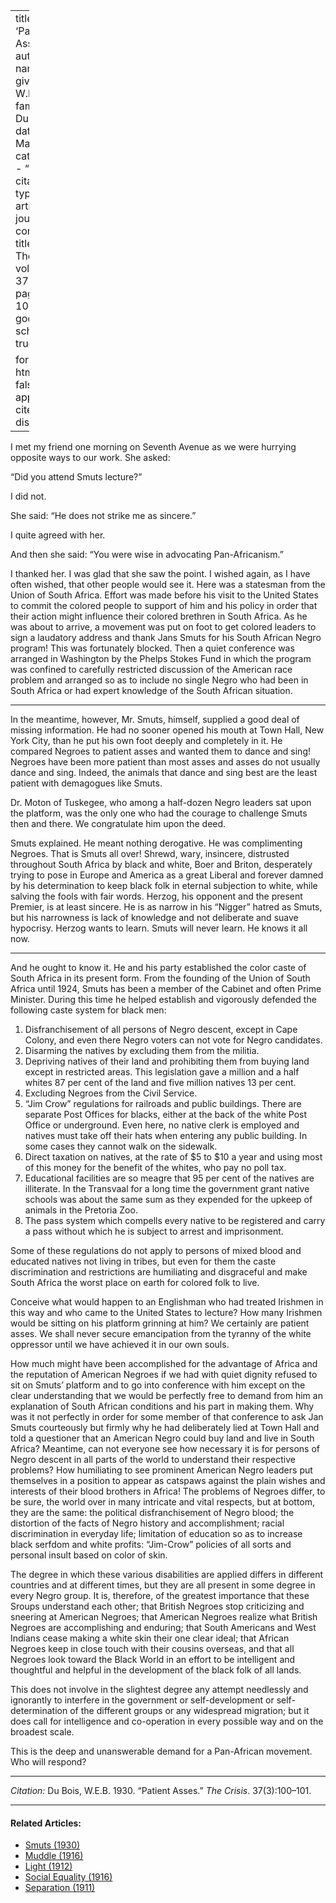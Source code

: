 
---
title: 'Patient Asses'
author:
  - name:
      given: W.E.B.
      family: Du Bois
date: Mar. 1930
categories: 
  - ""
citation: 
  type: article-journal
  container-title: The Crisis
  volume: 37
  issue: 3
  page: 100-101
google-scholar: true

format:
  html:
    toc: false
    appendix-cite-as: display
---


I met my friend one morning on Seventh Avenue as we were hurrying opposite ways to our work. She asked:

"Did you attend Smuts lecture?"

I did not.

She said: "He does not strike me as sincere."

I quite agreed with her.

And then she said: "You were wise in advocating Pan-Africanism."

I thanked her. I was glad that she saw the point. I wished again, as I have often wished, that other people would see it. Here was a statesman from the Union of South Africa. Effort was made before his visit to the United States to commit the colored people to support of him and his policy in order that their action might influence their colored brethren in South Africa. As he was about to arrive, a movement was put on foot to get colored leaders to sign a laudatory address and thank Jans Smuts for his South African Negro program! This was fortunately blocked. Then a quiet conference was arranged in Washington by the Phelps Stokes Fund in which the program was confined to carefully restricted discussion of the American race problem and arranged so as to include no single Negro who had been in South Africa or had expert knowledge of the South African situation.

-----------------

In the meantime, however, Mr. Smuts, himself, supplied a good deal of missing information. He had no sooner opened his mouth at Town Hall, New York City, than he put his own foot deeply and completely in it. He compared Negroes to patient asses and wanted them to dance and sing! Negroes have been more patient than most asses and asses do not usually dance and sing. Indeed, the animals that dance and sing best are the least patient with demagogues like Smuts.

Dr. Moton of Tuskegee, who among a half-dozen Negro leaders sat upon the platform, was the only one who had the courage to challenge Smuts then and there. We congratulate him upon the deed.

Smuts explained. He meant nothing derogative. He was complimenting Negroes. That is Smuts all over! Shrewd, wary, insincere, distrusted throughout South Africa by black and white, Boer and Briton, desperately trying to pose in Europe and America as a great Liberal and forever damned by his determination to keep black folk in eternal subjection to white, while salving the fools with fair words. Herzog, his opponent and the present Premier, is at least sincere. He is as narrow in his "Nigger" hatred as Smuts, but his narrowness is lack of knowledge and not deliberate and suave hypocrisy. Herzog wants to learn. Smuts will never learn. He knows it all now.

-----------------

And he ought to know it. He and his party established the color caste of South Africa in its present form. From the founding of the Union of South Africa until 1924, Smuts has been a member of the Cabinet and often Prime Minister. During this time he helped establish and vigorously defended the following caste system for black men:

1. Disfranchisement of all persons of Negro descent, except in Cape Colony, and even there Negro voters can not vote for Negro candidates.
2. Disarming the natives by excluding them from the militia.
3. Depriving natives of their land and prohibiting them from buying land except in restricted areas. This legislation gave a million and a half whites 87 per cent of the land and five million natives 13 per cent.
4. Excluding Negroes from the Civil Service.
5. "Jim Crow" regulations for railroads and public buildings. There are separate Post Offices for blacks, either at the back of the white Post Office or underground. Even here, no native clerk is employed and natives must take off their hats when entering any public building. In some cases they cannot walk on the sidewalk.
6. Direct taxation on natives, at the rate of $5 to $10 a year and using most of this money for the benefit of the whites, who pay no poll tax.
7. Educational facilities are so meagre that 95 per cent of the natives are illiterate. In the Transvaal for a long time the government grant native schools was about the same sum as they expended for the upkeep of animals in the Pretoria Zoo.
8. The pass system which compells every native to be registered and carry a pass without which he is subject to arrest and imprisonment.

Some of these regulations do not apply to persons of mixed blood and educated natives not living in tribes, but even for them the caste discrimination and restrictions are humiliating and disgraceful and make South Africa the worst place on earth for colored folk to live.

Conceive what would happen to an Englishman who had treated Irishmen in this way and who came to the United States to lecture? How many Irishmen would be sitting on his platform grinning at him? We certainly are patient asses. We shall never secure emancipation from the tyranny of the white oppressor until we have achieved it in our own souls.

How much might have been accomplished for the advantage of Africa and the reputation of American Negroes if we had with quiet dignity refused to sit on Smuts' platform and to go into conference with him except on the clear understanding that we would be perfectly free to demand from him an explanation of South African conditions and his part in making them. Why was it not perfectly in order for some member of that conference to ask Jan Smuts courteously but firmly why he had deliberately lied at Town Hall and told a questioner that an American Negro could buy land and live in South Africa? Meantime, can not everyone see how necessary it is for persons of Negro descent in all parts of the world to understand their respective problems? How humiliating to see prominent American Negro leaders put themselves in a position to appear as catspaws against the plain wishes and interests of their blood brothers in Africa!
The problems of Negroes differ, to be sure, the world over in many intricate and vital respects, but at bottom, they are the same: the political disfranchisement of Negro blood; the distortion of the facts of Negro history and accomplishment; racial discrimination in everyday life; limitation of education so as to increase black serfdom and white profits: "Jim-Crow" policies of all sorts and personal insult based on color of skin.

The degree in which these various disabilities are applied differs in different countries and at different times, but they are all present in some degree in every Negro group. It is, therefore, of the greatest importance that these Sroups understand each other; that British Negroes stop criticizing and sneering at American Negroes; that American Negroes realize what British Negroes are accomplishing and enduring; that South Americans and West Indians cease making a white skin their one clear ideal; that African Negroes keep in close touch with their cousins overseas, and that all Negroes look toward the Black World in an effort to be intelligent and thoughtful and helpful in the development of the black folk of all lands.

This does not involve in the slightest degree any attempt needlessly and ignorantly to interfere in the government or self-development or self-determination of the different groups or any widespread migration; but it does call for intelligence and co-operation in every possible way and on the broadest scale.

This is the deep and unanswerable demand for a Pan-African movement. Who will respond?

_____________
*Citation:* Du Bois, W.E.B. 1930. "Patient Asses." *The Crisis*. 37(3):100&ndash;101.
<!-- Similar articles start here -->

<hr>
#### Related Articles:

* [Smuts (1930)](/Volumes/37/02/smuts.html)
* [Muddle (1916)](/Volumes/13/02/muddle.html)
* [Light (1912)](/Volumes/03/04/light.html)
* [Social Equality (1916)](/Volumes/12/01/social_equality.html)
* [Separation (1911)](/Volumes/01/04/separation.html)

<!-- Similar articles end here -->